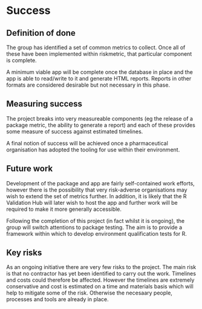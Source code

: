 # Success
<!-- 
Projects should have a definition of done that is measurable, and a thorough understanding going in of what the risks are to delivery 
-->

## Definition of done
<!-- 
What does success look like? 
-->
The group has identified a set of common metrics to collect.  Once all of these have been implemented within riskmetric, that particular component is complete.

A minimum viable app will be complete once the database in place and the app is able to read/write to it and generate HTML reports.  Reports in other formats are considered desirable but not necessary in this phase.

## Measuring success
<!-- 
How will we know when success is achieved, what markers can we use along the way 
-->
The project breaks into very measureable components (eg the release of a package metric, the ability to generate a report) and each of these provides some measure of success against estimated timelines.

A final notion of success will be achieved once a pharmaceutical organisation has adopted the tooling for use within their environment.  

## Future work
<!-- 
How could this be extended / developed in the future by yourself and/or the community in general?
-->
Development of the package and app are fairly self-contained work efforts, however there is the possibility that very risk-adverse organisations may wish to extend the set of metrics further.  In addition, it is likely that the R Validation Hub will later wish to host the app and further work will be required to make it more generally accessible.

Following the completion of this project (in fact whilst it is ongoing), the group will switch attentions to package testing.  The aim is to provide a framework within which to develop environment qualification tests for R.

## Key risks
<!-- 
What sort of things could come up that can delay or break the project?

 - [ ] People
 - [ ] Processes
 - [ ] Tooling & Technology
 - [ ] Costs

-->
As an ongoing initiative there are very few risks to the project.  The main risk is that no contractor has yet been identified to carry out the work. Timelines and costs could therefore be affected.  However the timelines are extremely conservative and cost is estimated on a time and materials basis which will help to mitigate some of the risk.   Otherwise the necesaary people, processes and tools are already in place.